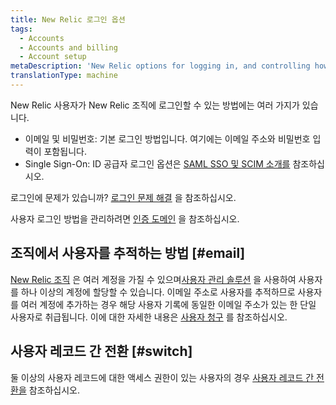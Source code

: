 ```yaml
---
title: New Relic 로그인 옵션
tags:
  - Accounts
  - Accounts and billing
  - Account setup
metaDescription: 'New Relic options for logging in, and controlling how your users log in.'
translationType: machine
---
```


New Relic 사용자가 New Relic 조직에 로그인할 수 있는 방법에는 여러 가지가 있습니다.

* 이메일 및 비밀번호: 기본 로그인 방법입니다. 여기에는 이메일 주소와 비밀번호 입력이 포함됩니다.
* Single Sign-On: ID 공급자 로그인 옵션은 [SAML SSO 및 SCIM 소개를](/docs/accounts/accounts-billing/new-relic-one-user-management/introduction-saml-scim) 참조하십시오.

로그인에 문제가 있습니까? [로그인 문제 해결](/docs/accounts/accounts-billing/account-setup/troubleshoot-new-relics-password-email-address-login-problems/) 을 참조하십시오.

사용자 로그인 방법을 관리하려면 [인증 도메인](/docs/accounts/accounts-billing/new-relic-one-user-management/authentication-domains-saml-sso-scim-more) 을 참조하십시오.

## 조직에서 사용자를 추적하는 방법 [#email]

[New Relic 조직](/docs/accounts/accounts-billing/account-structure/new-relic-account-structure) 은 여러 계정을 가질 수 있으며[사용자 관리 솔루션](/docs/accounts/accounts-billing/new-relic-one-user-management/introduction-managing-users) 을 사용하여 사용자를 하나 이상의 계정에 할당할 수 있습니다. 이메일 주소로 사용자를 추적하므로 사용자를 여러 계정에 추가하는 경우 해당 사용자 기록에 동일한 이메일 주소가 있는 한 단일 사용자로 취급됩니다. 이에 대한 자세한 내용은 [사용자 청구](/docs/accounts/accounts-billing/new-relic-one-pricing-billing/user-count-billing) 를 참조하십시오.

## 사용자 레코드 간 전환 [#switch]

둘 이상의 사용자 레코드에 대한 액세스 권한이 있는 사용자의 경우 [사용자 레코드 간 전환을](/docs/accounts/accounts-billing/account-setup/multiple-logins-found) 참조하십시오.
